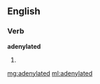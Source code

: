 ==English==

===Verb===
'''adenylated'''

# {{past of|[[adenylate]]}}

[[mg:adenylated]]
[[ml:adenylated]]